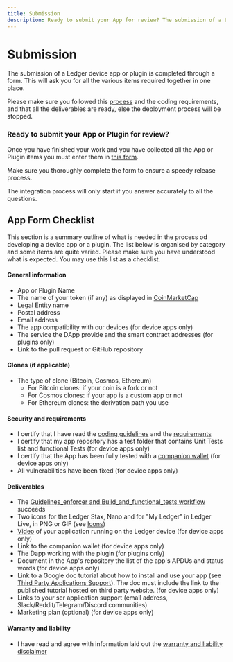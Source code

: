 ```yaml
---
title: Submission
description: Ready to submit your App for review? The submission of a Ledger devuce app is completed through a form.
---
```




# Submission

The submission of a Ledger device app or plugin is completed through a form. This will ask you for all the various items required together in one place.

Please make sure you followed this [process](./) and the coding requirements, and that all the deliverables are ready, else the deployment process will be stopped.

### Ready to submit your App or Plugin for review?

Once you have finished your work and you have collected all the App or Plugin items you must enter them in [this form](https://tally.so/r/w8QKbr).

Make sure you thoroughly complete the form to ensure a speedy release process.

<Callout type="warning" emoji="⚠️">
    The integration process will only start if you answer accurately to all the questions.
</Callout>


## App Form Checklist

This section is a summary outline of what is needed in the process od developing a device app or a plugin. The list below is organised by category and some items are quite varied.
Please make sure you have understood what is expected. You may use this list as a checklist.

#### General information

- App or Plugin Name
- The name of your token (if any) as displayed in [CoinMarketCap](https://coinmarketcap.com/)
- Legal Entity name
- Postal address
- Email address
- The app compatibility with our devices (for device apps only)
- The service the DApp provide and the smart contract addresses (for plugins only)
- Link to the pull request or GitHub repository

#### Clones (if applicable)

- The type of clone (Bitcoin, Cosmos, Ethereum)
    - For Bitcoin clones: if your coin is a fork or not
    - For Cosmos clones: if your app is a custom app or not
    - For Ethereum clones: the derivation path you use


#### Security and requirements

- I certify that I have read the [coding guidelines](../develop/tutorials) and the [requirements](../develop/requirements)
- I certify that my app repository has a test folder that contains Unit Tests list and functional Tests (for device apps only)
- I certify that the App has been fully tested with a [companion wallet](./deliverables/companion-wallet) (for device apps only)
- All vulnerabilities have been fixed (for device apps only)


#### Deliverables

- The [Guidelines_enforcer and Build_and_functional_tests workflow](../develop/requirements/development#workflows) succeeds
- Two icons for the Ledger Stax, Nano and for "My Ledger" in Ledger Live, in PNG or GIF
 (see [Icons](./deliverables/icons/))
- [Video](./deliverables/ui-flow-video/#video) of your application running on the Ledger device (for device apps only)
- Link to the companion wallet (for device apps only)
- The Dapp working with the plugin (for plugins only)
- Document in the App's repository the list of the app's APDUs and status words (for device apps only)
- Link to a Google doc tutorial about how to install and use your app (see [Third Party Applications Support](./deliverables/support)). The doc must include the link to the published tutorial hosted on third party website. (for device apps only)
- Links to your ser application support (email address, Slack/Reddit/Telegram/Discord communities)
- Marketing plan (optional) (for device apps only)


#### Warranty and liability

- I have read and agree with information laid out the [warranty and liability disclaimer](./deliverables/legal/)

